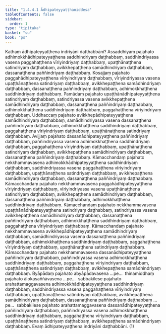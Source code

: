 ```yaml
---
title: "1.4.4.1 Ādhipateyyaṭṭhaniddesa"
tableOfContents: false
sidebar:
  order: 1
type: "tipitaka"
basket: "su"
book: "ps"
---
```



<DynamicBreadcrumb />

<Division number="199" book="ps" bookNo="26" page="217">

<Paragraph number="1074" book="ps">
Kathaṃ <Emphasis>ādhipateyyaṭṭhena indriyāni daṭṭhabbāni?</Emphasis> Assaddhiyaṃ pajahato adhimokkhādhipateyyaṭṭhena saddhindriyaṃ daṭṭhabbaṃ, saddhindriyassa vasena paggahaṭṭhena vīriyindriyaṃ daṭṭhabbaṃ, upaṭṭhānaṭṭhena satindriyaṃ daṭṭhabbaṃ, avikkhepaṭṭhena samādhindriyaṃ daṭṭhabbaṃ, dassanaṭṭhena paññindriyaṃ daṭṭhabbaṃ. Kosajjaṃ pajahato paggahādhipateyyaṭṭhena vīriyindriyaṃ daṭṭhabbaṃ, vīriyindriyassa vasena upaṭṭhānaṭṭhena satindriyaṃ daṭṭhabbaṃ, avikkhepaṭṭhena samādhindriyaṃ daṭṭhabbaṃ, dassanaṭṭhena paññindriyaṃ daṭṭhabbaṃ, adhimokkhaṭṭhena saddhindriyaṃ daṭṭhabbaṃ. Pamādaṃ pajahato upaṭṭhānādhipateyyaṭṭhena satindriyaṃ daṭṭhabbaṃ, satindriyassa vasena avikkhepaṭṭhena samādhindriyaṃ daṭṭhabbaṃ, dassanaṭṭhena paññindriyaṃ daṭṭhabbaṃ, adhimokkhaṭṭhena saddhindriyaṃ daṭṭhabbaṃ, paggahaṭṭhena vīriyindriyaṃ daṭṭhabbaṃ. Uddhaccaṃ pajahato avikkhepādhipateyyaṭṭhena samādhindriyaṃ daṭṭhabbaṃ, samādhindriyassa vasena dassanaṭṭhena paññindriyaṃ daṭṭhabbaṃ, adhimokkhaṭṭhena saddhindriyaṃ daṭṭhabbaṃ, paggahaṭṭhena vīriyindriyaṃ daṭṭhabbaṃ, upaṭṭhānaṭṭhena satindriyaṃ daṭṭhabbaṃ. Avijjaṃ pajahato dassanādhipateyyaṭṭhena paññindriyaṃ daṭṭhabbaṃ, paññindriyassa vasena adhimokkhaṭṭhena saddhindriyaṃ daṭṭhabbaṃ, paggahaṭṭhena vīriyindriyaṃ daṭṭhabbaṃ, upaṭṭhānaṭṭhena satindriyaṃ daṭṭhabbaṃ, avikkhepaṭṭhena samādhindriyaṃ daṭṭhabbaṃ, dassanaṭṭhena paññindriyaṃ daṭṭhabbaṃ.
</Paragraph>

<Paragraph number="1075" book="ps">
Kāmacchandaṃ pajahato nekkhammavasena adhimokkhādhipateyyaṭṭhena saddhindriyaṃ daṭṭhabbaṃ, saddhindriyassa vasena paggahaṭṭhena vīriyindriyaṃ daṭṭhabbaṃ, upaṭṭhānaṭṭhena satindriyaṃ daṭṭhabbaṃ, avikkhepaṭṭhena samādhindriyaṃ daṭṭhabbaṃ, dassanaṭṭhena paññindriyaṃ daṭṭhabbaṃ. Kāmacchandaṃ pajahato nekkhammavasena paggahādhipateyyaṭṭhena vīriyindriyaṃ daṭṭhabbaṃ, vīriyindriyassa vasena upaṭṭhānaṭṭhena satindriyaṃ daṭṭhabbaṃ, avikkhepaṭṭhena samādhindriyaṃ daṭṭhabbaṃ, dassanaṭṭhena paññindriyaṃ daṭṭhabbaṃ, adhimokkhaṭṭhena saddhindriyaṃ daṭṭhabbaṃ. Kāmacchandaṃ pajahato nekkhammavasena upaṭṭhānādhipateyyaṭṭhena satindriyaṃ daṭṭhabbaṃ, satindriyassa vasena avikkhepaṭṭhena samādhindriyaṃ daṭṭhabbaṃ, dassanaṭṭhena paññindriyaṃ daṭṭhabbaṃ, adhimokkhaṭṭhena saddhindriyaṃ daṭṭhabbaṃ, paggahaṭṭhena vīriyindriyaṃ daṭṭhabbaṃ. Kāmacchandaṃ pajahato nekkhammavasena avikkhepādhipateyyaṭṭhena samādhindriyaṃ daṭṭhabbaṃ, samādhindriyassa vasena dassanaṭṭhena paññindriyaṃ daṭṭhabbaṃ, adhimokkhaṭṭhena saddhindriyaṃ daṭṭhabbaṃ, paggahaṭṭhena vīriyindriyaṃ daṭṭhabbaṃ, upaṭṭhānaṭṭhena satindriyaṃ daṭṭhabbaṃ. Kāmacchandaṃ pajahato nekkhammavasena dassanādhipateyyaṭṭhena paññindriyaṃ daṭṭhabbaṃ, paññindriyassa vasena adhimokkhaṭṭhena saddhindriyaṃ daṭṭhabbaṃ, paggahaṭṭhena vīriyindriyaṃ daṭṭhabbaṃ, upaṭṭhānaṭṭhena satindriyaṃ daṭṭhabbaṃ, avikkhepaṭṭhena samādhindriyaṃ daṭṭhabbaṃ.
</Paragraph>

<Paragraph number="1076" book="ps">
Byāpādaṃ pajahato abyāpādavasena …pe…  thinamiddhaṃ pajahato ālokasaññāvasena …pe…  sabbakilese pajahato arahattamaggavasena adhimokkhādhipateyyaṭṭhena saddhindriyaṃ daṭṭhabbaṃ, saddhindriyassa vasena paggahaṭṭhena vīriyindriyaṃ daṭṭhabbaṃ, upaṭṭhānaṭṭhena satindriyaṃ daṭṭhabbaṃ, avikkhepaṭṭhena samādhindriyaṃ daṭṭhabbaṃ, dassanaṭṭhena paññindriyaṃ daṭṭhabbaṃ …pe…  sabbakilese pajahato arahattamaggavasena dassanādhipateyyaṭṭhena paññindriyaṃ daṭṭhabbaṃ, paññindriyassa vasena adhimokkhaṭṭhena saddhindriyaṃ daṭṭhabbaṃ, paggahaṭṭhena vīriyindriyaṃ daṭṭhabbaṃ, upaṭṭhānaṭṭhena satindriyaṃ daṭṭhabbaṃ, avikkhepaṭṭhena samādhindriyaṃ daṭṭhabbaṃ. Evaṃ ādhipateyyaṭṭhena indriyāni daṭṭhabbāni. (1)
</Paragraph>
</Division>